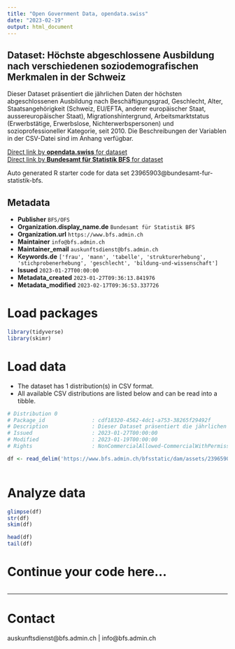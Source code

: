 ```yaml
---
title: "Open Government Data, opendata.swiss"
date: "2023-02-19"
output: html_document
---
```


## Dataset: Höchste abgeschlossene Ausbildung nach verschiedenen soziodemografischen Merkmalen in der Schweiz

Dieser Dataset präsentiert die jährlichen Daten der höchsten abgeschlossenen Ausbildung nach Beschäftigungsgrad, Geschlecht, Alter, Staatsangehörigkeit (Schweiz, EU/EFTA, anderer europäischer Staat, aussereuropäischer Staat), Migrationshintergrund, Arbeitsmarktstatus (Erwerbstätige, Erwerbslose, Nichterwerbspersonen) und sozioprofessioneller Kategorie, seit 2010. Die Beschreibungen der Variablen in der CSV-Datei sind im Anhang verfügbar.

[Direct link by **opendata.swiss** for dataset](https://opendata.swiss/de/dataset/hochste-abgeschlossene-ausbildung-nach-verschiedenen-soziodemografischen-merkmalen-in-der-schwe1)<br>
[Direct link by **Bundesamt für Statistik BFS** for dataset](https://www.bfs.admin.ch/asset/de/ts-x-40.02.15.08.07)

Auto generated R starter code for data set 23965903@bundesamt-fur-statistik-bfs.

## Metadata

- **Publisher** `BFS/OFS`
- **Organization.display_name.de** `Bundesamt für Statistik BFS`
- **Organization.url** `https://www.bfs.admin.ch`
- **Maintainer** `info@bfs.admin.ch`
- **Maintainer_email** `auskunftsdienst@bfs.admin.ch`
- **Keywords.de** `['frau', 'mann', 'tabelle', 'strukturerhebung', 'stichprobenerhebung', 'geschlecht', 'bildung-und-wissenschaft']`
- **Issued** `2023-01-27T00:00:00`
- **Metadata_created** `2023-01-27T09:36:13.841976`
- **Metadata_modified** `2023-02-17T09:36:53.337726`


# Load packages

```r

library(tidyverse)
library(skimr)

```

# Load data

-   The dataset has 1 distribution(s) in CSV format.
-   All available CSV distributions are listed below and can be read into a tibble.

```r

# Distribution 0
# Package_id               : cdf18320-4562-4dc1-a753-38265f29492f
# Description              : Dieser Dataset präsentiert die jährlichen Daten der höchsten abgeschlossenen Ausbildung nach Beschäftigungsgrad, Geschlecht, Alter, Staatsangehörigkeit (Schweiz, EU/EFTA, anderer europäischer Staat, aussereuropäischer Staat), Migrationshintergrund, Arbeitsmarktstatus (Erwerbstätige, Erwerbslose, Nichterwerbspersonen) und sozioprofessioneller Kategorie, seit 2010. Die Beschreibungen der Variablen in der CSV-Datei sind im Anhang verfügbar.
# Issued                   : 2023-01-27T00:00:00
# Modified                 : 2023-01-19T00:00:00
# Rights                   : NonCommercialAllowed-CommercialWithPermission-ReferenceRequired

df <- read_delim('https://www.bfs.admin.ch/bfsstatic/dam/assets/23965909/master')



```

# Analyze data

```r

glimpse(df)
str(df)
skim(df)

head(df)
tail(df)

```

# Continue your code here...

```r

```

------------------------------------------------------------------------

# Contact

auskunftsdienst@bfs.admin.ch | info@bfs.admin.ch
